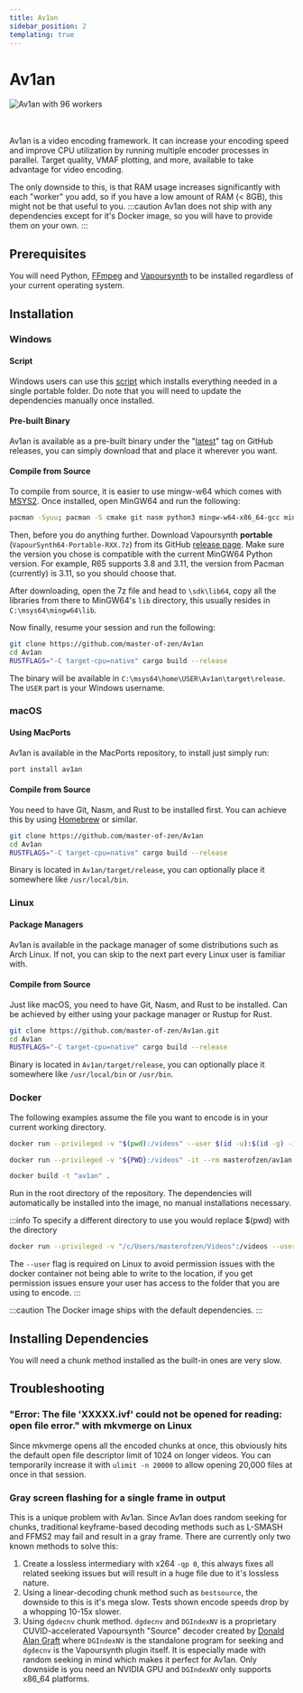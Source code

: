 ```yaml
---
title: Av1an
sidebar_position: 2
templating: true
---
```



# Av1an

<picture>
    <source srcset="https://raw.githubusercontent.com/av1-community-contributors/codec-wiki/main/static/img/av1an_96_workers.avif" type="image/avif" />
    <img src="https://autumn.revolt.chat/attachments/K3OhOCAy9bkUCkImek_q3-t6q3zctbn9SbWW-_RI19/av1an_96_workers.webp" alt="Av1an with 96 workers" />
</picture>

<br/><br/>
Av1an is a video encoding framework. It can increase your encoding speed and improve CPU utilization by running multiple encoder processes in parallel. Target quality, VMAF plotting, and more, available to take advantage for video encoding.

The only downside to this, is that RAM usage increases significantly with each "worker" you add, so if you have a low amount of RAM (< 8GB), this might not be that useful to you. 
:::caution
Av1an does not ship with any dependencies except for it's Docker image, so you will have to provide them on your own.
:::

## Prerequisites

You will need Python, [FFmpeg](/docs/filtering/ffmpeg) and [Vapoursynth](/docs/filtering/Vapoursynth) to be installed regardless of your current operating system.
## Installation

### Windows

#### Script
Windows users can use this [script](https://github.com/Hishiro64/av1an-win-script) which installs everything needed in a single portable folder. Do note that you will need to update the dependencies manually once installed. 

#### Pre-built Binary
Av1an is available as a pre-built binary under the "[latest](https://github.com/master-of-zen/Av1an/releases/tag/latest)" tag on GitHub releases, you can simply download that and place it wherever you want.

#### Compile from Source
To compile from source, it is easier to use mingw-w64 which comes with [MSYS2](https://msys2.org). Once installed, open MinGW64 and run the following:
```bash
pacman -Syuu; pacman -S cmake git nasm python3 mingw-w64-x86_64-gcc mingw-w64-x86_64-cmake base-devel mingw-w64-x86_64-ffmpeg mingw-w64-x86_64-rust mingw-w64-x86_64-lld mingw-w64-x86_64-clang mingw-w64-x86_64-make
```

Then, before you do anything further. Download Vapoursynth **portable** (`VapourSynth64-Portable-RXX.7z`) from its GitHub [release page](https://github.com/vapoursynth/vapoursynth/releases). Make sure the version you chose is compatible with the current MinGW64 Python version. For example, R65 supports 3.8 and 3.11, the version from Pacman (currently) is 3.11, so you should choose that.

After downloading, open the 7z file and head to `\sdk\lib64`, copy all the libraries from there to MinGW64's `lib` directory, this usually resides in `C:\msys64\mingw64\lib`.

Now finally, resume your session and run the following:
```bash
git clone https://github.com/master-of-zen/Av1an
cd Av1an
RUSTFLAGS="-C target-cpu=native" cargo build --release
```

The binary will be available in `C:\msys64\home\USER\Av1an\target\release`. The `USER` part is your Windows username.

### macOS

#### Using MacPorts
Av1an is available in the MacPorts repository, to install just simply run:
```bash
port install av1an
```

#### Compile from Source
You need to have Git, Nasm, and Rust to be installed first. You can achieve this by using [Homebrew](https://brew.sh/) or similar.
```bash
git clone https://github.com/master-of-zen/Av1an
cd Av1an
RUSTFLAGS="-C target-cpu=native" cargo build --release
```
Binary is located in `Av1an/target/release`, you can optionally place it somewhere like `/usr/local/bin`.

### Linux

#### Package Managers
Av1an is available in the package manager of some distributions such as Arch Linux. If not, you can skip to the next part every Linux user is familiar with.

#### Compile from Source
Just like macOS, you need to have Git, Nasm, and Rust to be installed. Can be achieved by either using your package manager or Rustup for Rust.
```bash
git clone https://github.com/master-of-zen/Av1an.git
cd Av1an
RUSTFLAGS="-C target-cpu=native" cargo build --release
```
Binary is located in `Av1an/target/release`, you can optionally place it somewhere like `/usr/local/bin` or `/usr/bin`.

### Docker
The following examples assume the file you want to encode is in your current working directory.

<Tabs>
  <TabItem value="windows" label="Windows" default>

   ```bash
   docker run --privileged -v "$(pwd):/videos" --user $(id -u):$(id -g) -it --rm masterofzen/av1an:latest -i S01E01.mkv {options}
   ```
  </TabItem>
  <TabItem value="linux" label="Linux">

   ```bash
   docker run --privileged -v "${PWD}:/videos" -it --rm masterofzen/av1an:latest -i S01E01.mkv {options}
   ```
  </TabItem>
  <TabItem value="build" label="Manual Build">

   ```bash
   docker build -t "av1an" .
   ```
   Run in the root directory of the repository. The dependencies will automatically be installed into the image, no manual installations necessary.
  </TabItem>
</Tabs>


:::info
To specify a different directory to use you would replace $(pwd) with the directory

```bash
docker run --privileged -v "/c/Users/masterofzen/Videos":/videos --user $(id -u):$(id -g) -it --rm masterofzen/av1an:latest -i S01E01.mkv {options}
```

The ``--user`` flag is required on Linux to avoid permission issues with the docker container not being able to write to the location, if you get permission issues ensure your user has access to the folder that you are using to encode.
:::

:::caution
The Docker image ships with the default dependencies.
::: 

## Installing Dependencies

You will need a chunk method installed as the built-in ones are very slow.


## Troubleshooting

### "Error: The file 'XXXXX.ivf' could not be opened for reading: open file error." with mkvmerge on Linux
Since mkvmerge opens all the encoded chunks at once, this obviously hits the default open file descriptor limit of 1024 on longer videos.
You can temporarily increase it with `ulimit -n 20000` to allow opening 20,000 files at once in that session.  

### Gray screen flashing for a single frame in output
This is a unique problem with Av1an. Since Av1an does random seeking for chunks, traditional keyframe-based decoding methods 
such as L-SMASH and FFMS2 may fail and result in a gray frame. There are currently only two known methods to solve this:

1. Create a lossless intermediary with x264 `-qp 0`, this always fixes all related seeking issues but will result in a huge file due to it's lossless nature.
2. Using a linear-decoding chunk method such as `bestsource`, the downside to this is it's mega slow. Tests shown encode speeds drop by a whopping 10-15x slower.
3. Using `dgdecnv` chunk method. `dgdecnv` and `DGIndexNV` is a proprietary CUVID-accelerated Vapoursynth "Source" decoder created by [Donald Alan Graft](https://www.rationalqm.us/) where `DGIndexNV` is the standalone program for seeking and `dgdecnv` is the Vapoursynth plugin itself.
It is especially made with random seeking in mind which makes it perfect for Av1an. Only downside is you need an NVIDIA GPU and `DGIndexNV` only supports x86_64 platforms.
